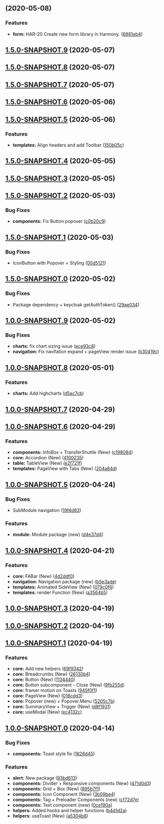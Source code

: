 ## [](https://github.com/faharmony/faharmony/compare/v1.5.0-SNAPSHOT.9...v) (2020-05-08)

### Features

- **form:** HAR-20 Create new form library in Harmony. ([6881eb4](https://github.com/faharmony/faharmony/commit/6881eb4fb47f8f89b68904fd9802a618bab9ba1f))

## [1.5.0-SNAPSHOT.9](https://github.com/faharmony/faharmony/compare/v1.5.0-SNAPSHOT.8...v1.5.0-SNAPSHOT.9) (2020-05-07)

## [1.5.0-SNAPSHOT.8](https://github.com/faharmony/faharmony/compare/v1.5.0-SNAPSHOT.7...v1.5.0-SNAPSHOT.8) (2020-05-07)

## [1.5.0-SNAPSHOT.7](https://github.com/faharmony/faharmony/compare/v1.5.0-SNAPSHOT.6...v1.5.0-SNAPSHOT.7) (2020-05-07)

## [1.5.0-SNAPSHOT.6](https://github.com/faharmony/faharmony/compare/v1.5.0-SNAPSHOT.5...v1.5.0-SNAPSHOT.6) (2020-05-06)

## [1.5.0-SNAPSHOT.5](https://github.com/faharmony/faharmony/compare/v1.5.0-SNAPSHOT.4...v1.5.0-SNAPSHOT.5) (2020-05-06)

### Features

- **templates:** Align headers and add Toolbar ([150b05c](https://github.com/faharmony/faharmony/commit/150b05ce471acad1b8eafce6c06cb9aaa0b79ae6))

## [1.5.0-SNAPSHOT.4](https://github.com/faharmony/faharmony/compare/v1.5.0-SNAPSHOT.3...v1.5.0-SNAPSHOT.4) (2020-05-05)

## [1.5.0-SNAPSHOT.3](https://github.com/faharmony/faharmony/compare/v1.5.0-SNAPSHOT.2...v1.5.0-SNAPSHOT.3) (2020-05-05)

## [1.5.0-SNAPSHOT.2](https://github.com/faharmony/faharmony/compare/v1.5.0-SNAPSHOT.1...v1.5.0-SNAPSHOT.2) (2020-05-03)

### Bug Fixes

- **components:** Fix Button popover ([c0b20c9](https://github.com/faharmony/faharmony/commit/c0b20c9ac992e9663989ef28181f9ca1de912f10))

## [1.5.0-SNAPSHOT.1](https://github.com/faharmony/faharmony/compare/v1.5.0-SNAPSHOT.0...v1.5.0-SNAPSHOT.1) (2020-05-03)

### Bug Fixes

- IconButton with Popover + Styling ([00d5121](https://github.com/faharmony/faharmony/commit/00d5121e61f7f2a8e8c80531cb478048a3ab6937))

## [1.5.0-SNAPSHOT.0](https://github.com/faharmony/faharmony/compare/v1.0.0-SNAPSHOT.9...v1.5.0-SNAPSHOT.0) (2020-05-02)

### Bug Fixes

- Package dependency + keycloak getAuthToken() ([29ae034](https://github.com/faharmony/faharmony/commit/29ae0345d5d42f135eb53e12bc31ef4c9c6f542f))

## [1.0.0-SNAPSHOT.9](https://github.com/faharmony/faharmony/compare/v1.0.0-SNAPSHOT.8...v1.0.0-SNAPSHOT.9) (2020-05-02)

### Bug Fixes

- **charts:** fix chart sizing issue ([ece93c8](https://github.com/faharmony/faharmony/commit/ece93c832b09c79ffd967f59bbc21681e44981a9))
- **navigation:** Fix navifation expand + pageView render issue ([b30419c](https://github.com/faharmony/faharmony/commit/b30419c62e85642d0bf063ddc59ce2f3175d2480))

## [1.0.0-SNAPSHOT.8](https://github.com/faharmony/faharmony/compare/v1.0.0-SNAPSHOT.7...v1.0.0-SNAPSHOT.8) (2020-05-01)

### Features

- **charts:** Add highcharts ([d5ac7cb](https://github.com/faharmony/faharmony/commit/d5ac7cb36769aea6b79536b88c97b8fe8fafabb3))

## [1.0.0-SNAPSHOT.7](https://github.com/faharmony/faharmony/compare/v1.0.0-SNAPSHOT.6...v1.0.0-SNAPSHOT.7) (2020-04-29)

## [1.0.0-SNAPSHOT.6](https://github.com/faharmony/faharmony/compare/v1.0.0-SNAPSHOT.5...v1.0.0-SNAPSHOT.6) (2020-04-29)

### Features

- **components:** InfoBox + TransferShuttle (New) ([c198084](https://github.com/faharmony/faharmony/commit/c1980845cfa8bb1063ba188cbabc2de9a4c61e02))
- **core:** Accordion (New) ([4100235](https://github.com/faharmony/faharmony/commit/4100235006bf13f857749ab544427aaddf07ec38))
- **table:** TableView (New) ([e2f721f](https://github.com/faharmony/faharmony/commit/e2f721fa2883d92fb700c7696396a36a3542f52c))
- **templates:** PageView with Tabs (New) ([204a84d](https://github.com/faharmony/faharmony/commit/204a84d44134fc836325828a788e46447b0bac42))

## [1.0.0-SNAPSHOT.5](https://github.com/faharmony/faharmony/compare/v1.0.0-SNAPSHOT.4...v1.0.0-SNAPSHOT.5) (2020-04-24)

### Bug Fixes

- SubModule navigation ([19f4d83](https://github.com/faharmony/faharmony/commit/19f4d835711289ce8bb6bd2242bfab74fc53f1f9))

### Features

- **module:** Module package (new) ([d4e37d4](https://github.com/faharmony/faharmony/commit/d4e37d430df4e5ac3e4914c4791de9c3c1ac6058))

## [1.0.0-SNAPSHOT.4](https://github.com/faharmony/faharmony/compare/v1.0.0-SNAPSHOT.3...v1.0.0-SNAPSHOT.4) (2020-04-21)

### Features

- **core:** FABar (New) ([4d2ddf0](https://github.com/faharmony/faharmony/commit/4d2ddf0728f8dc5bdc5b9b4bfc3bfbfe2e58a994))
- **navigation:** Navigation package (new) ([b5e3ade](https://github.com/faharmony/faharmony/commit/b5e3ade2f95ca0fb1e6fa4c1330c54455e204a51))
- **templates:** Animated SideView (New) ([079c0f6](https://github.com/faharmony/faharmony/commit/079c0f69abda4d763c1a92ec75d8ee5f75fb9b4a))
- **templates:** render Function (New) ([a3564b5](https://github.com/faharmony/faharmony/commit/a3564b56a65ba7dacda3bceacaa0726ff6a337ec))

## [1.0.0-SNAPSHOT.3](https://github.com/faharmony/faharmony/compare/v1.0.0-SNAPSHOT.2...v1.0.0-SNAPSHOT.3) (2020-04-19)

## [1.0.0-SNAPSHOT.2](https://github.com/faharmony/faharmony/compare/v1.0.0-SNAPSHOT.1...v1.0.0-SNAPSHOT.2) (2020-04-19)

## [1.0.0-SNAPSHOT.1](https://github.com/faharmony/faharmony/compare/v1.0.0-SNAPSHOT.0...v1.0.0-SNAPSHOT.1) (2020-04-19)

### Features

- **core:** Add new helpers ([69f9342](https://github.com/faharmony/faharmony/commit/69f93425477330c33e1830eb08e84d9c6f528348))
- **core:** Breadcrumbs (New) ([26130b4](https://github.com/faharmony/faharmony/commit/26130b49546feb5ae28c5ff7268c8518cd66b0f3))
- **core:** Button (New) ([1134440](https://github.com/faharmony/faharmony/commit/1134440fd1ebbb614792b65dfac840745622dbf2))
- **core:** Button subcomponent - Close (New) ([9fb255d](https://github.com/faharmony/faharmony/commit/9fb255dc0032b3c95b271d8e49c9cdca0d6f363b))
- **core:** framer motion on Toasts ([945f0f1](https://github.com/faharmony/faharmony/commit/945f0f155fe18ce8c67d051f59f5c85c60426638))
- **core:** PageView (New) ([018cdd3](https://github.com/faharmony/faharmony/commit/018cdd3c3bcfe59e123fd70180695d4586050353))
- **core:** Popover (new) + Popover.Menu ([5205c7b](https://github.com/faharmony/faharmony/commit/5205c7bd6d66154690837c23621d86ea48c0dd6f))
- **core:** SummaryView + Trigger (New) ([d8f1931](https://github.com/faharmony/faharmony/commit/d8f19310433950a3738d7c9e22c3ba564b590f1f))
- **core:** useModal (New) ([ec4132c](https://github.com/faharmony/faharmony/commit/ec4132c421648483674aa0c92941a41a01c9b986))

## [1.0.0-SNAPSHOT.0](https://github.com/faharmony/faharmony/compare/b4d1d2a3226d2b11960346b64456ba632bd5967d...v1.0.0-SNAPSHOT.0) (2020-04-14)

### Bug Fixes

- **components:** Toast style fix ([1826d45](https://github.com/faharmony/faharmony/commit/1826d45118f92a24fe1a83e6e649a44e50937a1f))

### Features

- **alert:** New package ([93bd613](https://github.com/faharmony/faharmony/commit/93bd613b9b65d3e08950b328b486d8a6bda48ee6))
- **components:** Divider + Responsive components (New) ([471d0d3](https://github.com/faharmony/faharmony/commit/471d0d339475ef76a97c761c014bdab1c7cb0757))
- **components:** Grid + Box (New) ([895b7f1](https://github.com/faharmony/faharmony/commit/895b7f1739863fa23fecde9a8b68925ff94acf60))
- **components:** Icon Component (New) ([3b09be4](https://github.com/faharmony/faharmony/commit/3b09be498abd0de669db59776c594ecaa720285f))
- **components:** Tag + Preloader Components (new) ([cf72d7e](https://github.com/faharmony/faharmony/commit/cf72d7e83ff402f879f79cca63001fc710b5fdc0))
- **components:** Text component (new) ([0ce190a](https://github.com/faharmony/faharmony/commit/0ce190afedbf8bf43ae24f58c34fcd28639f2e47))
- **helpers:** Added hooks and helper functions ([b4d1d2a](https://github.com/faharmony/faharmony/commit/b4d1d2a3226d2b11960346b64456ba632bd5967d))
- **helpers:** useToast (New) ([a5304b8](https://github.com/faharmony/faharmony/commit/a5304b8b3ca74158b3899b966500d80f4dc1980b))
